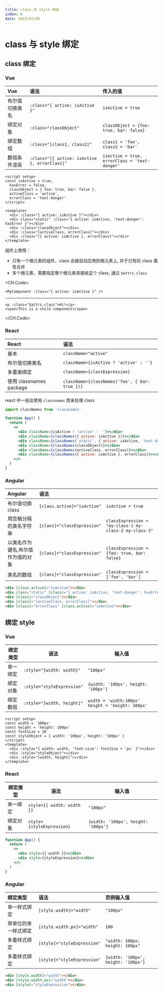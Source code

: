 ```yaml
---
title: class 与 style 绑定
index: 6
date: 2023/01/05
---
```


# class 与 style 绑定

## class 绑定

### Vue

| Vue            | 语法                                          | 传入的值                                      |
| :------------- | :-------------------------------------------- | :-------------------------------------------- |
| 布尔值切换类名 | `:class="{ active: isActive }"`               | `isActive = true `                            |
| 绑定对象       | `:class="classObject"`                        | `classObject = {foo: true, bar: false}`       |
| 绑定数组       | `:class="[class1, class2]"`                   | `class1 = 'foo', class2 = 'bar'`              |
| 数组条件渲染   | `:class="[{ active: isActive }, errorClass]"` | `isActive = true, errorClass = 'text-danger'` |

```vue
<script setup>
const isActive = true,
  hasError = false,
  classObject = { foo: true, bar: false },
  activeClass = 'active',
  errorClass = 'text-danger'
</script>

<template>
  <div :class="{ active: isActive }"></div>
  <div class="static" :class="{ active: isActive, 'text-danger': hasError }"></div>
  <div :class="classObject"></div>
  <div :class="[activeClass, errorClass]"></div>
  <div :class="[{ active: isActive }, errorClass]"></div>
</template>
```

组件上使用：

- 只有一个根元素的组件，class 会被自动应用到根元素上, 并于已有的 class 属性合并
- 多个根元素，需要指定哪个根元素来接收这个 class, 通过 `$attrs.class`

<CH.Code>

```vue app.vue
<MyComponent :class="{ active: isActive }" />
```

---

```vue MyComponent.vue
<p :class="$attrs.class">Hi!</p>
<span>This is a child component</span>
```

</CH.Code>

### React

| React                   | 语法                                           |
| :---------------------- | :--------------------------------------------- |
| 基本                    | `className="active"`                           |
| 布尔值切换类名          | `className={isActive ? 'active' : ''}`         |
| 多重类绑定              | `className={classExpression}`                  |
| 使用 classnames package | `className={classNames('foo', { bar: true })}` |

react 中一般会使用 `classnames` 库来处理 class

```jsx
import classNames from 'classnames'

function App() {
  return (
    <>
      <div className={isActive ? 'active' : ''}></div>
      <div className={classNames({ active: isActive })}></div>
      <div className={classNames('static', { active: isActive, 'text-danger': hasError })}></div>
      <div className={classNames(classObject)}></div>
      <div className={classNames(activeClass, errorClass)}></div>
      <div className={classNames({ active: isActive }, errorClass)}></div>
    </>
  )
}
```

### Angular

| Angular                           | 语法                        |                                                        |
| :-------------------------------- | :-------------------------- | ------------------------------------------------------ |
| 布尔值切换 class                  | `[class.active]="isActive"` | `isActive = true`                                      |
| 用空格分隔的类名字符串            | `[class]="classExpression"` | `classExpression = "my-class-1 my-class-2 my-class-3"` |
| 以类名作为键名,布尔值作为值的对象 | `[class]="classExpression"` | `classExpression = {foo: true, bar: false}`            |
| 类名的数组                        | `[class]="classExpression"` | `classExpression = ['foo', 'bar']`                     |

```html
<div [class.active]="isActive"></div>
<div class="static" [class]="{ active: isActive, 'text-danger': hasError }"></div>
<div [class]="classObject"></div>
<div [class]="[activeClass, errorClass]"></div>
<div [class]="errorClass" [class.active]="isActive"></div>
```

## 绑定 style

### Vue

| 绑定类型 | 语法                       | 输入值                                           |
| -------- | -------------------------- | ------------------------------------------------ |
| 单一绑定 | `:style="{width: width}"`  | `"100px"`                                        |
| 绑定对象 | `:style="styleExpression"` | `{width: '100px', height: '100px'}`              |
| 绑定数组 | `:style="[width, height]"` | `width = 'width:100px' height = 'height: 100px'` |

```vue
<script setup>
const width = '100px'
const height = 'height: 100px'
const fontSize = 20
const styleObject = { width: '100px', height: '100px' }
</script>
<template>
  <div :style="{ width: width, 'font-size': fontSize + 'px' }"></div>
  <div :style="styleObject"></div>
  <div :style="[width, height]"></div>
</template>
```

### React

| 绑定类型 | 语法                       | 输入值                              |
| -------- | -------------------------- | ----------------------------------- |
| 单一绑定 | `style={{ width: width }}` | `"100px"`                           |
| 绑定对象 | `style={styleExpression}`  | `{width: '100px', height: '100px'}` |

```jsx
function App() {
  return (
    <>
      <div style={{ width }}></div>
      <div style={styleExpression}></div>
    </>
  )
}
```

### Angular

| 绑定类型             | 语法                        | 范例输入值                          |
| :------------------- | :-------------------------- | :---------------------------------- |
| 单一样式绑定         | `[style.width]="width"`     | `"100px"`                           |
| 带单位的单一样式绑定 | `[style.width.px]="width"`  | `100`                               |
| 多重样式绑定         | `[style]="styleExpression"` | `"width: 100px; height: 100px"`     |
| 多重样式绑定         | `[style]="styleExpression"` | `{width: '100px', height: '100px'}` |


```html 
<div [style.width]="width"></div>
<div [style.width.px]="width"></div>
<div [style]="styleExpression"></div>
```